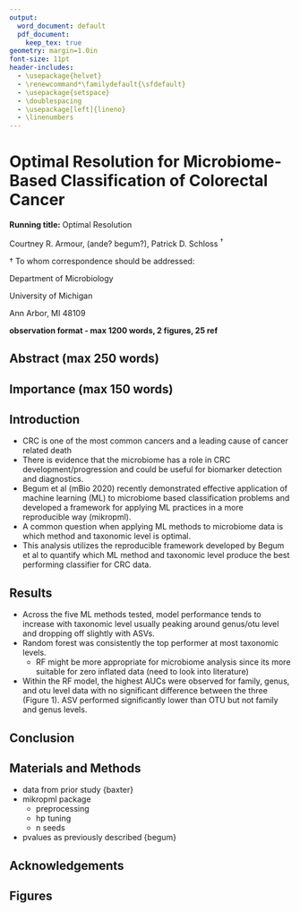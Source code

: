 ```yaml
---
output:
  word_document: default
  pdf_document:
    keep_tex: true
geometry: margin=1.0in
font-size: 11pt
header-includes:
  - \usepackage{helvet}
  - \renewcommand*\familydefault{\sfdefault}
  - \usepackage{setspace}
  - \doublespacing
  - \usepackage[left]{lineno}
  - \linenumbers
---
```



# Optimal Resolution for Microbiome-Based Classification of Colorectal Cancer

\vspace{20mm}

**Running title:** Optimal Resolution

\vspace{10mm}

Courtney R. Armour, (ande? begum?), Patrick D. Schloss ${^\dagger}$

\vspace{20mm}

${\dagger}$ To whom correspondence should be addressed:

\href{mailto:pschloss@umich.edu}{pschloss@umich.edu}

Department of Microbiology

University of Michigan

Ann Arbor, MI 48109

\vspace{20mm}

**observation format - max 1200 words, 2 figures, 25 ref**

\newpage



## Abstract (max 250 words)



## Importance (max 150 words)



\newpage

## Introduction

- CRC is one of the most common cancers and a leading cause of cancer related death
- There is evidence that the microbiome has a role in CRC development/progression and could be useful for biomarker detection and diagnostics.
- Begum et al (mBio 2020) recently demonstrated effective application of machine learning (ML) to microbiome based classification problems and developed a framework for applying ML practices in a more reproducible way (mikropml).
- A common question when applying ML methods to microbiome data is which method and taxonomic level is optimal.
- This analysis utilizes the reproducible framework developed by Begum et al to quantify which ML method and taxonomic level produce the best performing classifier for CRC data.


\newpage

## Results
- Across the five ML methods tested, model performance tends to increase with taxonomic level usually peaking around genus/otu level and dropping off slightly with ASVs.
- Random forest was consistently the top performer at most taxonomic levels.
  - RF might be more appropriate for microbiome analysis since its more suitable for zero inflated data (need to look into literature)
- Within the RF model, the highest AUCs were observed for family, genus, and otu level data with no significant difference between the three (Figure 1). ASV performed significantly lower than OTU but not family and genus levels.


\newpage

## Conclusion

\newpage

## Materials and Methods
- data from prior study {baxter}
- mikropml package
  - preprocessing
  - hp tuning
  - n seeds
- pvalues as previously described {begum}

\newpage

## Acknowledgements

\newpage

## Figures
